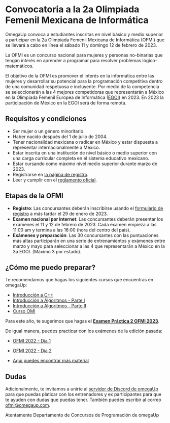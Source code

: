 # Convocatoria a la 2a Olimpiada Femenil Mexicana de Informática

OmegaUp convoca a estudiantes inscritas en nivel básico y medio superior a participar en la 2a Olimpiada Femenil Mexicana de Informática (OFMI) que se llevará a cabo en línea el sábado 11 y domingo 12 de febrero de 2023.

La OFMI es un concurso nacional para mujeres y personas no-binarias que tengan interés en aprender a programar para resolver problemas lógico-matemáticos.

El objetivo de la OFMI es promover el interés en la informática entre las mujeres y desarrollar su potencial para la programación competitiva dentro de una comunidad respetuosa e incluyente. Por medio de la competencia se seleccionarán a las 4 mejores competidoras que representarán a México en la Olimpiada Femenil Europea de Informática ([EGOI](http://egoi.org/)) en 2023. En 2023 la participación de México en la EGOI será de forma remota.

## Requisitos y condiciones

- Ser mujer o un género minoritario.
- Haber nacido después del 1 de julio de 2004.
- Tener nacionalidad mexicana o radicar en México y estar dispuesta a representar internacionalmente a México.
- Estar inscrita en una institución de nivel básico o medio superior con una carga curricular completa en el sistema educativo mexicano.
- Estar cursando como máximo nivel medio superior durante marzo de 2023.
- Registrarse en [la página de registro](https://forms.gle/9TSGiy2LXPsh6XJx9).
- Leer y cumplir con el [reglamento oficial](/reglamento).

## Etapas de la OFMI

- **Registro**: Las concursantes deberán inscribirse usando el [formulario de registro](https://forms.gle/9TSGiy2LXPsh6XJx9) a más tardar el 29 de enero de 2023.
- **Examen nacional por internet**: Las concursantes deberán presentar los exámenes el 11 y 12 de febrero de 2023. Cada examen empieza a las 11:00 am y termina a las 16:00 (hora del centro del país).
- **Exámenes y preparación**: Las 30 concursantes con las puntuaciones más altas participarán en una serie de entrenamientos y exámenes entre marzo y mayo para seleccionar a las 4 que representarán a México en la 3a EGOI. (Máximo 3 por estado).

## ¿Cómo me puedo preparar?

Te recomendamos que hagas los siguientes cursos que encuentras en omegaUp:

- [Introducción a C++](https://omegaup.com/course/introduccion_a_cpp/)
- [Introducción a Algoritmos - Parte I](https://omegaup.com/course/introduccion_a_algoritmos/)
- [Introducción a Algoritmos - Parte II](https://omegaup.com/course/introduccion_a_algoritmos_ii/)
- [Curso OMI](https://omegaup.com/course/Curso-OMI/)

Para este año, te sugerimos que hagas el [**Examen Práctica 2 OFMI 2023**](https://omegaup.com/arena/OFMIPRACTICA2023/#problems).

De igual manera, puedes practicar con los exámenes de la edición pasada:

- [OFMI 2022 - Día 1](https://omegaup.com/arena/OFMI2022DIA1/#problems)
- [OFMI 2022 - Día 2](https://omegaup.com/arena/OFMI2022DIA2/#problems)

- [Aquí puedes encontrar más material](../material)

## Dudas

Adicionalmente, te invitamos a unirte al [servidor de Discord de omegaUp](https://discord.gg/gn6GTb4rfG) para que puedas platicar con los entrenadores y ex participantes para que te ayuden con dudas que puedas tener. También puedes escribir al correo [ofmi@omegaup.com](mailto:ofmi@omegaup.com).

Atentamente
Departamento de Concursos de Programación de omegaUp
